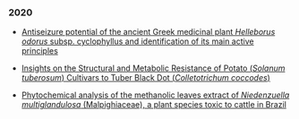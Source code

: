 ### 2020

* [Antiseizure potential of the ancient Greek medicinal plant *Helleborus odorus* subsp. cyclophyllus and identification of its main active principles](https://doi.org/10.1016/j.jep.2020.112954)

* [Insights on the Structural and Metabolic Resistance of Potato (*Solanum tuberosum*) Cultivars to Tuber Black Dot (*Colletotrichum coccodes*)](https://doi.org/10.3389/fpls.2020.01287)

* [Phytochemical analysis of the methanolic leaves extract of *Niedenzuella multiglandulosa* (Malpighiaceae), a plant species toxic to cattle in Brazil](https://doi.org/10.1016/j.phytol.2020.02.005)
